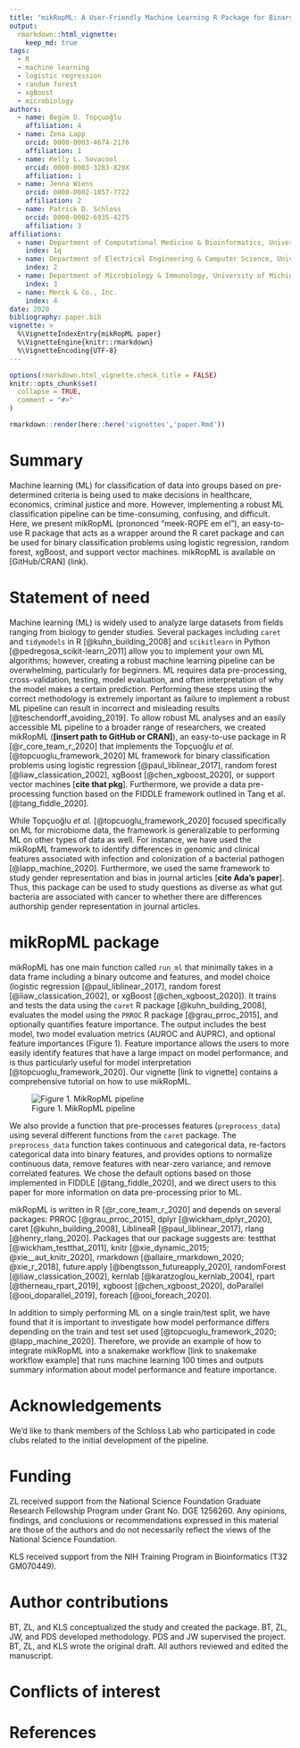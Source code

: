 ```yaml
---
title: "mikRopML: A User-Friendly Machine Learning R Package for Binary Classification Problems"
output: 
  rmarkdown::html_vignette:
    keep_md: true
tags:
  - R
  - machine learning
  - logistic regression
  - random forest
  - xgBoost
  - microbiology
authors:
  - name: Begüm D. Topçuoğlu
    affiliation: 4
  - name: Zena Lapp
    orcid: 0000-0003-4674-2176
    affiliation: 1
  - name: Kelly L. Sovacool
    orcid: 0000-0003-3283-829X
    affiliation: 1
  - name: Jenna Wiens
    orcid: 0000-0002-1057-7722
    affiliation: 2
  - name: Patrick D. Schloss
    orcid: 0000-0002-6935-4275
    affiliation: 3
affiliations:
  - name: Department of Computational Medicine & Bioinformatics, University of Michigan
    index: 1q
  - name: Department of Electrical Engineering & Computer Science, University of Michigan
    index: 2
  - name: Department of Microbiology & Immunology, University of Michigan
    index: 3
  - name: Merck & Co., Inc.
    index: 4
date: 2020
bibliography: paper.bib
vignette: >
  %\VignetteIndexEntry{mikRopML paper}
  %\VignetteEngine{knitr::rmarkdown}
  %\VignetteEncoding{UTF-8}
---
```


```r
options(rmarkdown.html_vignette.check_title = FALSE)
knitr::opts_chunk$set(
  collapse = TRUE,
  comment = "#>"
)
```
```r
rmarkdown::render(here::here('vignettes','paper.Rmd'))
```

# Summary

Machine learning (ML) for classification of data into groups based on pre-determined criteria is being used to make decisions in healthcare, economics, criminal justice and more. 
However, implementing a robust ML classification pipeline can be time-consuming, confusing, and difficult. 
Here, we present mikRopML (prononced "meek-ROPE em el"), an easy-to-use R package that acts as a wrapper around the R caret package and can be used for binary classification problems using logistic regression, random forest, xgBoost, and support vector machines. mikRopML is available on [GitHub/CRAN] (link). 

# Statement of need

Machine learning (ML) is widely used to analyze large datasets from fields ranging from biology to gender studies. 
Several packages including `caret` and `tidymodels` in R [@kuhn_building_2008] and `scikitlearn` in Python [@pedregosa_scikit-learn_2011] allow you to implement your own ML algorithms; however, creating a robust machine learning pipeline can be overwhelming, particularly for beginners. 
ML requires data pre-processing, cross-validation, testing, model evaluation, and often interpretation of why the model makes a certain prediction. 
Performing these steps using the correct methodology is extremely important as failure to implement a robust ML pipeline can result in incorrect and misleading results [@teschendorff_avoiding_2019]. 
To allow robust ML analyses and an easily accessible ML pipeline to a broader range of researchers, we created mikRopML (**[insert path to GitHub or CRAN]**), an easy-to-use package in R [@r_core_team_r_2020] that implements the Topçuoğlu _et al._ [@topcuoglu_framework_2020] ML framework for binary classification problems using logistic regression [@paul_liblinear_2017], random forest [@liaw_classication_2002], xgBoost [@chen_xgboost_2020], or support vector machines [**cite that pkg**]. 
Furthermore, we provide a data pre-processing function based on the FIDDLE framework outlined in Tang et al. [@tang_fiddle_2020].

While Topçuoğlu _et al._ [@topcuoglu_framework_2020] focused specifically on ML for microbiome data, the framework is generalizable to performing ML on other types of data as well. 
For instance, we have used the mikRopML framework to identify differences in genomic and clinical features associated with infection and colonization of a bacterial pathogen [@lapp_machine_2020]. 
Furthermore, we used the same framework to study gender representation and bias in journal articles [**cite Ada’s paper**]. 
Thus, this package can be used to study questions as diverse as what gut bacteria are associated with cancer to whether there are differences authorship gender representation in journal articles.

# mikRopML package

mikRopML has one main function called `run_ml` that minimally takes in a data frame including a binary outcome and features, and model choice (logistic regression [@paul_liblinear_2017], random forest [@liaw_classication_2002], or xgBoost [@chen_xgboost_2020]). 
It trains and tests the data using the `caret` R package [@kuhn_building_2008], evaluates the model using the `PRROC` R package [@grau_prroc_2015], and optionally quantifies feature importance. 
The output includes the best model, two model evaluation metrics (AUROC and AUPRC), and optional feature importances (Figure 1). 
Feature importance allows the users to more easily identify features that have a large impact on model performance, and is thus particularly useful for model interpretation [@topcuoglu_framework_2020]. 
Our vignette [link to vignette] contains a comprehensive tutorial on how to use mikRopML.

![Figure 1. MikRopML pipeline](mikRopML-pipeline.png)

We also provide a function that pre-processes features (`preprocess_data`) using several different functions from the `caret` package. 
The `preprocess_data` function takes continuous and categorical data, re-factors categorical data into binary features, and provides options to normalize continuous data, remove features with near-zero variance, and remove correlated features. 
We chose the default options based on those implemented in FIDDLE [@tang_fiddle_2020], and we direct users to this paper for more information on data pre-processing prior to ML.

mikRopML is written in R [@r_core_team_r_2020] and depends on several packages: PRROC [@grau_prroc_2015], dplyr [@wickham_dplyr_2020], caret [@kuhn_building_2008], LiblineaR [@paul_liblinear_2017], rlang [@henry_rlang_2020]. 
<!-- do we need to list all these? maybe should mention some suggests are needed depending on the ml method.  -->
<!-- say something about optional parallelization with doParallel & foreach in caret training -->
Packages that our package suggests are: testthat [@wickham_testthat_2011], knitr [@xie_dynamic_2015; @xie__aut_knitr_2020], rmarkdown [@allaire_rmarkdown_2020; @xie_r_2018], future.apply [@bengtsson_futureapply_2020], randomForest [@liaw_classication_2002], kernlab [@karatzoglou_kernlab_2004], rpart [@therneau_rpart_2019], xgboost [@chen_xgboost_2020], doParallel [@ooi_doparallel_2019], foreach [@ooi_foreach_2020].

In addition to simply performing ML on a single train/test split, we have found that it is important to investigate how model performance differs depending on the train and test set used [@topcuoglu_framework_2020; @lapp_machine_2020]. 
Therefore, we provide an example of how to integrate mikRopML into a snakemake workflow [link to snakemake workflow example] that runs machine learning 100 times and outputs summary information about model performance and feature importance.

# Acknowledgements

We'd like to thank members of the Schloss Lab who participated in code clubs related to the initial development of the pipeline. 

# Funding
<!--TODO Kelly and others add funding -->
ZL received support from the National Science Foundation Graduate Research Fellowship Program under Grant No. DGE 1256260. 
Any opinions, findings, and conclusions or recommendations expressed in this material are those of the authors and do not necessarily reflect the views of the National Science Foundation.

KLS received support from the NIH Training Program in Bioinformatics (T32 GM070449).

# Author contributions

BT, ZL, and KLS conceptualized the study and created the package. 
BT, ZL, JW, and PDS developed methodology. 
PDS and JW supervised the project. 
BT, ZL, and KLS wrote the original draft. 
All authors reviewed and edited the manuscript.

# Conflicts of interest
<!--TODO Add conflicts of interest here -->

# References
